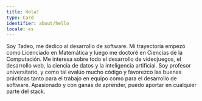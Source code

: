 ```yaml
---
title: Hola!
type: Card
identifier: about/hello
locale: es
---
```


Soy Tadeo, me dedico al desarrollo de software. Mi trayectoria empezó como Licenciado en Matemática y luego me doctoré en Ciencias de la Computación. Me interesa sobre todo el desarrollo de videojuegos, el desarrollo web, la ciencia de datos y la inteligencia artificial. Soy profesor universitario, y como tal evalúo mucho código y favorezco las buenas prácticas tanto para el trabajo en equipo como para el desarrollo de software. Apasionado y con ganas de aprender, puedo aportar en cualquier parte del stack.
